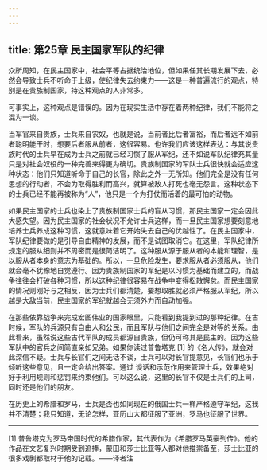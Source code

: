 ```yaml
---
---
---
```

title: 第25章 民主国家军队的纪律
---

众所周知，在民主国家中，社会平等占据统治地位，但如果任其长期发展下去，必然会导致士兵不听命于上级，使纪律失去约束力——这是一种普遍流行的观点，特别是在贵族制国家，持这种观点的人非常多。

可事实上，这种观点是错误的。因为在现实生活中存在着两种纪律，我们不能将之混为一谈。

当军官来自贵族，士兵来自农奴，也就是说，当前者比后者富裕，而后者远不如前者聪明能干时，想要后者服从前者，这很容易。也许我们应该这样表达：与其说贵族时代的士兵早在成为士兵之前就已经习惯了服从军纪，还不如说军队纪律充其量只是对社会奴役的一种完善来得更为确切。贵族制国家的军队士兵很快就会适应这种状态：他们只知道听命于自己的长官，除此之外一无所知。他们完全是没有任何思想的行动者，不会为取得胜利而高兴，就算被敌人打死也毫无怨言。这种状态下的士兵已经不能再被称为“人”，他只是一个为打仗而活着的最可怕的动物。

如果民主国家的士兵也染上了贵族制国家士兵的盲从习惯，那民主国家一定会因此大感失望。因为民主国家的社会状况不允许士兵这样，而一旦民主国家想要刻意地培养士兵养成这种习惯，这就意味着它开始失去自己的优越性了。在民主国家中，军队纪律要做的是引导自由精神的发展，而不是试图取消它。在这里，军队纪律所规定的服从细则并不周密而是很简洁明了。这种服从源于服从者的本能和理智，是以服从者本身的意志为基础的。所以，一旦危险发生，要求服从者必须服从，他们就会毫不犹豫地自觉遵行。因为贵族制国家的军纪是以习惯为基础而建立的，而战争往往会打破各种习惯，所以这种纪律很容易在战争中变得松散懈怠。而民主国家的情况则刚好与之相反，因为士兵们都清楚，要想取胜就必须严格服从军纪，所以越是大敌当前，民主国家的军纪就越会无须外力而自动加强。

在那些依靠战争来完成宏图伟业的国家眼里，只能看到我提到过的那种纪律。在古时候，军队的兵源只有自由人和公民，而且军队与他们之间完全是对等的关系。由此看来，虽然说这些古代军队的成员都源自贵族，但仍可称其是民主的。因为这些军队中的官兵之间简直亲如兄弟。如果你读过普鲁塔克 [1] 的《名人传》，就会对此深信不疑。士兵与长官们之间无话不谈，士兵可以对长官提意见，长官们也乐于倾听这些意见，且一定会给出答案。通过 谈话和示范作用来管理士兵，效果绝对好于利用规则和惩罚来约束他们。可以这么说，这里的长官不仅是士兵们的上司，同时还是他们的朋友。

在历史上的希腊和罗马，士兵是否也如同现在的俄国士兵一样严格遵守军纪，这我并不清楚；我只知道，无论怎样，亚历山大都征服了亚洲，罗马也征服了世界。



* * *



[1] 普鲁塔克为罗马帝国时代的希腊作家，其代表作为《希腊罗马英豪列传》。他的作品在文艺复兴时期受到追捧，蒙田和莎士比亚等人都对他推崇备至，莎士比亚的很多戏剧都取材于他的记载。——译者注